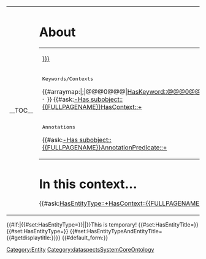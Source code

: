 <includeonly>
{|class=wikitextpostertable width=100%
|
__TOC__
|
= About =
{|class=wikitextpostertable width=100% cellpadding=20
|[[HasEntityBlurb::{{{HasEntityBlurb|}}}]]
|-
|
<div style="font-family:monospace;">Keywords/Contexts</div>
{{#arraymap:{{{Keywords|}}}|;|@@@0@@@|<span class="Keyword">[[HasKeyword::@@@0@@@]]</span>&ensp;|&middot;&ensp;}}
{{#ask:[[-Has subobject::{{FULLPAGENAME}}]][[HasContext::+]]
|mainlabel=-
|?HasContext=
|?HasComment=
|format=template
|template=ContextResultItem
|link=none
}}
|-
|<div style="font-family:monospace;">Annotations</div>
{{#ask:[[-Has subobject::{{FULLPAGENAME}}]][[AnnotationPredicate::+]]
|mainlabel=-
|?AnnotationPredicate
|?AnnotationObject
|?AnnotationType
|sort=AnnotationPredicate
|format=template
|template=AnnotationResultItem
|link=none
}}
|}
= In this context&hellip; =
{{#ask:[[HasEntityType::+]][[HasContext::{{FULLPAGENAME}}]]
|format=ul
}}

= What links here? =
{{Special:WhatLinksHere/{{FULLPAGENAME}}}}
= CONTENT =
''See below&hellip;''
<headertabs/>
|}
{{DISPLAYTITLE:{{{HasEntityType}}} "{{{HasEntityTitle}}}"}}
{{#if:{{{1|}}}|{{#set:HasEntityType={{{1}}}}}||}}<noinclude>This is temporary!</noinclude>
{{#set:HasEntityTitle={{{HasEntityTitle}}}}}
{{#set:HasEntityType={{{HasEntityType}}}}}
{{#set:HasEntityTypeAndEntityTitle={{#getdisplaytitle:{{FULLPAGENAME}}}}}}
{{#default_form:{{{HasEntityType}}}}}[[Category:Entity]]</includeonly>
<noinclude>[[Category:dataspectsSystemCoreOntology]]</noinclude>
